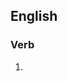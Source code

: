 {{also|reextended|reëxtended}}

==English==

===Verb===
{{head|en|verb form}}

# {{en-past of|re-extend}}